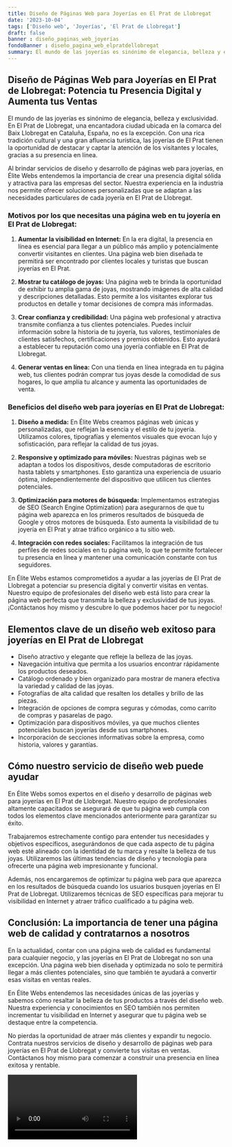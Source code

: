 ```yaml
---
title: Diseño de Páginas Web para Joyerías en El Prat de Llobregat
date: '2023-10-04'
tags: ['Diseño web', 'Joyerías', 'El Prat de Llobregat']
draft: false
banner : diseño_paginas_web_joyerías
fondoBanner : diseño_pagina_web_elpratdellobregat
summary: El mundo de las joyerías es sinónimo de elegancia, belleza y exclusividad. En El Prat de Llobregat, una encantadora ciudad ubicada en la comarca del Baix Llobregat en Cataluña, España, no es la excepción. Con una rica tradición cultural y una gran afluencia turística, las joyerías de El Prat tienen la oportunidad de destacar y captar la atención de los visitantes y locales, gracias a su presencia en línea.
---
```


## Diseño de Páginas Web para Joyerías en El Prat de Llobregat: Potencia tu Presencia Digital y Aumenta tus Ventas

El mundo de las joyerías es sinónimo de elegancia, belleza y exclusividad. En El Prat de Llobregat, una encantadora ciudad ubicada en la comarca del Baix Llobregat en Cataluña, España, no es la excepción. Con una rica tradición cultural y una gran afluencia turística, las joyerías de El Prat tienen la oportunidad de destacar y captar la atención de los visitantes y locales, gracias a su presencia en línea.

Al brindar servicios de diseño y desarrollo de páginas web para joyerías, en Élite Webs entendemos la importancia de crear una presencia digital sólida y atractiva para las empresas del sector. Nuestra experiencia en la industria nos permite ofrecer soluciones personalizadas que se adaptan a las necesidades particulares de cada joyería en El Prat de Llobregat.

### Motivos por los que necesitas una página web en tu joyería en El Prat de Llobregat:

1. **Aumentar la visibilidad en Internet:** En la era digital, la presencia en línea es esencial para llegar a un público más amplio y potencialmente convertir visitantes en clientes. Una página web bien diseñada te permitirá ser encontrado por clientes locales y turistas que buscan joyerías en El Prat.

2. **Mostrar tu catálogo de joyas:** Una página web te brinda la oportunidad de exhibir tu amplia gama de joyas, mostrando imágenes de alta calidad y descripciones detalladas. Esto permite a los visitantes explorar tus productos en detalle y tomar decisiones de compra más informadas.

3. **Crear confianza y credibilidad:** Una página web profesional y atractiva transmite confianza a tus clientes potenciales. Puedes incluir información sobre la historia de tu joyería, tus valores, testimoniales de clientes satisfechos, certificaciones y premios obtenidos. Esto ayudará a establecer tu reputación como una joyería confiable en El Prat de Llobregat.

4. **Generar ventas en línea:** Con una tienda en línea integrada en tu página web, tus clientes podrán comprar tus joyas desde la comodidad de sus hogares, lo que amplía tu alcance y aumenta las oportunidades de venta.

### Beneficios del diseño web para joyerías en El Prat de Llobregat:

1. **Diseño a medida:** En Élite Webs creamos páginas web únicas y personalizadas, que reflejan la esencia y el estilo de tu joyería. Utilizamos colores, tipografías y elementos visuales que evocan lujo y sofisticación, para reflejar la calidad de tus joyas.

2. **Responsive y optimizado para móviles:** Nuestras páginas web se adaptan a todos los dispositivos, desde computadoras de escritorio hasta tablets y smartphones. Esto garantiza una experiencia de usuario óptima, independientemente del dispositivo que utilicen tus clientes potenciales.

3. **Optimización para motores de búsqueda:** Implementamos estrategias de SEO (Search Engine Optimization) para asegurarnos de que tu página web aparezca en los primeros resultados de búsqueda de Google y otros motores de búsqueda. Esto aumenta la visibilidad de tu joyería en El Prat y atrae tráfico orgánico a tu sitio web.

4. **Integración con redes sociales:** Facilitamos la integración de tus perfiles de redes sociales en tu página web, lo que te permite fortalecer tu presencia en línea y mantener una comunicación constante con tus seguidores.

En Élite Webs estamos comprometidos a ayudar a las joyerías de El Prat de Llobregat a potenciar su presencia digital y convertir visitas en ventas. Nuestro equipo de profesionales del diseño web está listo para crear la página web perfecta que transmita la belleza y exclusividad de tus joyas. ¡Contáctanos hoy mismo y descubre lo que podemos hacer por tu negocio!

<GifSeo />

<Cta />

## Elementos clave de un diseño web exitoso para joyerías en El Prat de Llobregat

- Diseño atractivo y elegante que refleje la belleza de las joyas.
- Navegación intuitiva que permita a los usuarios encontrar rápidamente los productos deseados.
- Catálogo ordenado y bien organizado para mostrar de manera efectiva la variedad y calidad de las joyas.
- Fotografías de alta calidad que resalten los detalles y brillo de las piezas.
- Integración de opciones de compra seguras y cómodas, como carrito de compras y pasarelas de pago.
- Optimización para dispositivos móviles, ya que muchos clientes potenciales buscan joyerías desde sus smartphones.
- Incorporación de secciones informativas sobre la empresa, como historia, valores y garantías.

## Cómo nuestro servicio de diseño web puede ayudar

En Élite Webs somos expertos en el diseño y desarrollo de páginas web para joyerías en El Prat de Llobregat. Nuestro equipo de profesionales altamente capacitados se asegurará de que tu página web cumpla con todos los elementos clave mencionados anteriormente para garantizar su éxito.

Trabajaremos estrechamente contigo para entender tus necesidades y objetivos específicos, asegurándonos de que cada aspecto de tu página web esté alineado con la identidad de tu marca y resalte la belleza de tus joyas. Utilizaremos las últimas tendencias de diseño y tecnología para ofrecerte una página web impresionante y funcional.

Además, nos encargaremos de optimizar tu página web para que aparezca en los resultados de búsqueda cuando los usuarios busquen joyerías en El Prat de Llobregat. Utilizaremos técnicas de SEO específicas para mejorar tu visibilidad en Internet y atraer tráfico cualificado a tu página web.

## Conclusión: La importancia de tener una página web de calidad y contratarnos a nosotros

En la actualidad, contar con una página web de calidad es fundamental para cualquier negocio, y las joyerías en El Prat de Llobregat no son una excepción. Una página web bien diseñada y optimizada no solo te permitirá llegar a más clientes potenciales, sino que también te ayudará a convertir esas visitas en ventas reales.

En Élite Webs entendemos las necesidades únicas de las joyerías y sabemos cómo resaltar la belleza de tus productos a través del diseño web. Nuestra experiencia y conocimientos en SEO también nos permiten incrementar tu visibilidad en Internet y asegurar que tu página web se destaque entre la competencia.

No pierdas la oportunidad de atraer más clientes y expandir tu negocio. Contrata nuestros servicios de diseño y desarrollo de páginas web para joyerías en El Prat de Llobregat y convierte tus visitas en ventas. Contáctanos hoy mismo para comenzar a construir una presencia en línea exitosa y rentable.

<Video />

<CtaBot job='Joyerías' city='El Prat de Llobregat'/>

<Gmaps query='El Prat de Llobregat+españa+maps' />